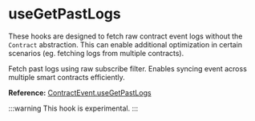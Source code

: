 # useGetPastLogs

These hooks are designed to fetch raw contract event logs without the `Contract` abstraction. This can enable additional optimization in certain scenarios (eg. fetching logs from multiple contracts).


Fetch past logs using raw subscribe filter. Enables syncing event across multiple smart contracts efficiently.

**Reference:** [ContractEvent.useGetPastLogs](../../web3-redux-reference/namespaces/ContractEvent.md#usegetpastlogs)

:::warning
This hook is experimental.
:::
